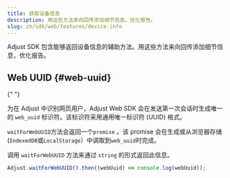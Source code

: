 ```yaml
---
title: 获取设备信息
description: 用这些方法来向回传添加细节信息，优化报告。
slug: zh/sdk/web/features/device-info
---
```


Adjust SDK 包含能够返回设备信息的辅助方法。用这些方法来向回传添加细节信息，优化报告。

## Web UUID \{\#web\-uuid\}

<MinorVersion
   changed="5.7.0"
   link="https://github.com/adjust/web_sdk/releases/tag/v5.7.0"
/>{" "}

为在 Adjust 中识别网页用户，Adjust Web SDK 会在发送第一次会话时生成唯一的 `web_uuid` 标识符。该标识符采用通用唯一标识符 \(UUID\) 格式。

`waitForWebUUID`方法会返回一个`promise` 。该 promise 会在生成或从浏览器存储\(`IndexedDB`或`LocalStorage`）中调取到`web_uuid`时完成。

调用 `waitForWebUUID` 方法来通过 `string` 的形式返回此信息。

```js
Adjust.waitForWebUUID().then((webUuid) => console.log(webUuid));
```
